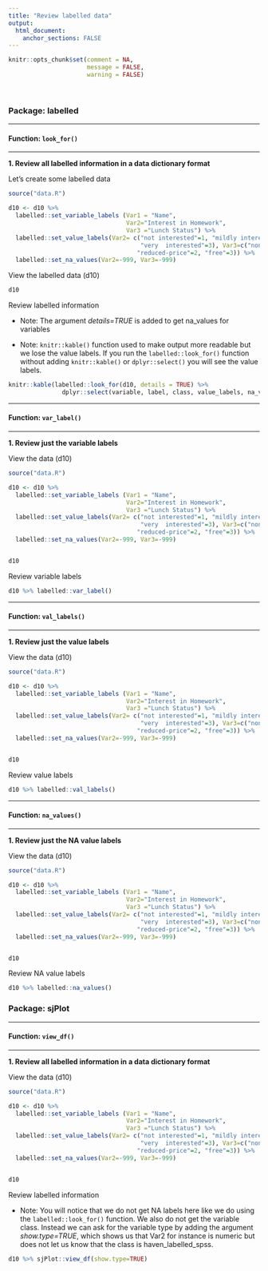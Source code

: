 ```yaml
---
title: "Review labelled data"
output: 
  html_document:
    anchor_sections: FALSE
---
```


```r
knitr::opts_chunk$set(comment = NA,
                      message = FALSE,
                      warning = FALSE)
```

<br>


### Package: labelled

---

#### Function: `look_for()`

---

**1\. Review all labelled information in a data dictionary format**

Let's create some labelled data

```r

source("data.R")

```


```r

d10 <- d10 %>%
  labelled::set_variable_labels (Var1 = "Name", 
                                 Var2="Interest in Homework", 
                                 Var3 ="Lunch Status") %>%
  labelled::set_value_labels(Var2= c("not interested"=1, "mildly interested"=2, 
                                     "very  interested"=3), Var3=c("none"=1, 
                                    "reduced-price"=2, "free"=3)) %>%
  labelled::set_na_values(Var2=-999, Var3=-999)

```


View the labelled data (d10)

```r

d10

```

Review labelled information

* Note: The argument *details=TRUE* is added to get na_values for variables

* Note: `knitr::kable()` function used to make output more readable but we lose the value labels. If you run the `labelled::look_for()` function without adding `knitr::kable()` or `dplyr::select()` you will see the value labels.

```r

knitr::kable(labelled::look_for(d10, details = TRUE) %>% 
               dplyr::select(variable, label, class, value_labels, na_values))

```

---

#### Function: `var_label()`

---

**1\. Review just the variable labels**

View the data (d10)

```r

source("data.R")

d10 <- d10 %>%
  labelled::set_variable_labels (Var1 = "Name", 
                                 Var2="Interest in Homework", 
                                 Var3 ="Lunch Status") %>%
  labelled::set_value_labels(Var2= c("not interested"=1, "mildly interested"=2, 
                                     "very  interested"=3), Var3=c("none"=1, 
                                    "reduced-price"=2, "free"=3)) %>%
  labelled::set_na_values(Var2=-999, Var3=-999)


d10
```

Review variable labels

```r

d10 %>% labelled::var_label()

```

---

#### Function: `val_labels()`

---

**1\. Review just the value labels**

View the data (d10)

```r

source("data.R")

d10 <- d10 %>%
  labelled::set_variable_labels (Var1 = "Name", 
                                 Var2="Interest in Homework", 
                                 Var3 ="Lunch Status") %>%
  labelled::set_value_labels(Var2= c("not interested"=1, "mildly interested"=2, 
                                     "very  interested"=3), Var3=c("none"=1, 
                                    "reduced-price"=2, "free"=3)) %>%
  labelled::set_na_values(Var2=-999, Var3=-999)


d10
```

Review value labels

```r

d10 %>% labelled::val_labels()

```

---

#### Function: `na_values()`

---

**1\. Review just the NA value labels**

View the data (d10)

```r

source("data.R")

d10 <- d10 %>%
  labelled::set_variable_labels (Var1 = "Name", 
                                 Var2="Interest in Homework", 
                                 Var3 ="Lunch Status") %>%
  labelled::set_value_labels(Var2= c("not interested"=1, "mildly interested"=2, 
                                     "very  interested"=3), Var3=c("none"=1, 
                                    "reduced-price"=2, "free"=3)) %>%
  labelled::set_na_values(Var2=-999, Var3=-999)


d10
```

Review NA value labels

```r

d10 %>% labelled::na_values()

```


### Package: sjPlot

---

#### Function: `view_df()`

---

**1\. Review all labelled information in a data dictionary format**

View the data (d10)

```r

source("data.R")

d10 <- d10 %>%
  labelled::set_variable_labels (Var1 = "Name", 
                                 Var2="Interest in Homework", 
                                 Var3 ="Lunch Status") %>%
  labelled::set_value_labels(Var2= c("not interested"=1, "mildly interested"=2, 
                                     "very  interested"=3), Var3=c("none"=1, 
                                    "reduced-price"=2, "free"=3)) %>%
  labelled::set_na_values(Var2=-999, Var3=-999)


d10
```

Review labelled information

* Note: You will notice that we do not get NA labels here like we do using the `labelled::look_for()` function. We also do not get the variable class. Instead we can ask for the variable type by adding the argument *show.type=TRUE*, which shows us that Var2 for instance is numeric but does not let us know that the class is haven_labelled_spss.

```r

d10 %>% sjPlot::view_df(show.type=TRUE)

```

